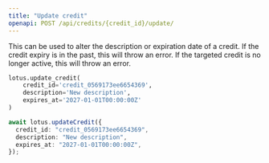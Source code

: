 ```yaml
---
title: "Update credit"
openapi: POST /api/credits/{credit_id}/update/
---
```


This can be used to alter the description or expiration date of a credit. If the credit expiry is in the past, this will throw an error. If the targeted credit is no longer active, this will throw an error.

<CodeGroup>

```py Python
lotus.update_credit(
    credit_id='credit_0569173ee6654369',
    description='New description',
    expires_at='2027-01-01T00:00:00Z'
)
```

```ts Typescript
await lotus.updateCredit({
  credit_id: "credit_0569173ee6654369",
  description: "New description",
  expires_at: "2027-01-01T00:00:00Z",
});
```

</CodeGroup>
